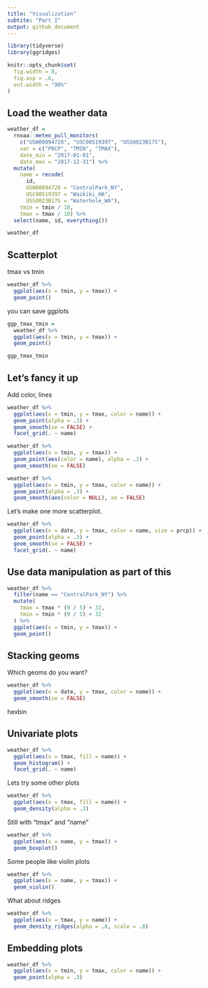 ```yaml
---
title: "Visualization"
subtite: "Part I"
output: github_document
---
```


```r
library(tidyverse)
library(ggridges)

knitr::opts_chunk$set(
  fig.width = 8,
  fig.asp = .6,
  out.width = "90%"
)
```


## Load the weather data

```r
weather_df = 
  rnoaa::meteo_pull_monitors(
    c("USW00094728", "USC00519397", "USS0023B17S"),
    var = c("PRCP", "TMIN", "TMAX"), 
    date_min = "2017-01-01",
    date_max = "2017-12-31") %>%
  mutate(
    name = recode(
      id, 
      USW00094728 = "CentralPark_NY", 
      USC00519397 = "Waikiki_HA",
      USS0023B17S = "Waterhole_WA"),
    tmin = tmin / 10,
    tmax = tmax / 10) %>%
  select(name, id, everything())

weather_df
```

## Scatterplot

tmax vs tmin

```r
weather_df %>% 
  ggplot(aes(x = tmin, y = tmax)) +
  geom_point()
```

you can save ggplots

```r
ggp_tmax_tmin = 
  weather_df %>% 
  ggplot(aes(x = tmin, y = tmax)) +
  geom_point()

ggp_tmax_tmin
```

## Let's fancy it up

Add color, lines

```r
weather_df %>% 
  ggplot(aes(x = tmin, y = tmax, color = name)) +
  geom_point(alpha = .3) +
  geom_smooth(se = FALSE) + 
  facet_grid(. ~ name)
```

```r
weather_df %>% 
  ggplot(aes(x = tmin, y = tmax)) +
  geom_point(aes(color = name), alpha = .3) +
  geom_smooth(se = FALSE)
```

```r
weather_df %>% 
  ggplot(aes(x = tmin, y = tmax, color = name)) +
  geom_point(alpha = .3) +
  geom_smooth(aes(color = NULL), se = FALSE)
```

Let's make one more scatterplot.

```r
weather_df %>% 
  ggplot(aes(x = date, y = tmax, color = name, size = prcp)) +
  geom_point(alpha = .3) +
  geom_smooth(se = FALSE) +
  facet_grid(. ~ name)
```

## Use data manipulation as part of this

```r
weather_df %>% 
  filter(name == "CentralPark_NY") %>% 
  mutate(
    tmax = tmax * (9 / 5) + 32,
    tmin = tmin * (9 / 5) + 32
  ) %>% 
  ggplot(aes(x = tmin, y = tmax)) +
  geom_point()
```

## Stacking geoms

Which geoms do you want?

```r
weather_df %>% 
  ggplot(aes(x = date, y = tmax, color = name)) +
  geom_smooth(se = FALSE)
```

hexbin

## Univariate plots

```r
weather_df %>% 
  ggplot(aes(x = tmax, fill = name)) +
  geom_histogram() +
  facet_grid(. ~ name)
```

Lets try some other plots

```r
weather_df %>% 
  ggplot(aes(x = tmax, fill = name)) +
  geom_density(alpha = .3)
```

Still with "tmax" and "name"

```r
weather_df %>% 
  ggplot(aes(x = name, y = tmax)) +
  geom_boxplot()
```

Some people like violin plots

```r
weather_df %>% 
  ggplot(aes(x = name, y = tmax)) +
  geom_violin()
```

What about ridges

```r
weather_df %>% 
  ggplot(aes(x = tmax, y = name)) +
  geom_density_ridges(alpha = .8, scale = .8)
```

## Embedding plots

```r
weather_df %>% 
  ggplot(aes(x = tmin, y = tmax, color = name)) +
  geom_point(alpha = .3)
```

